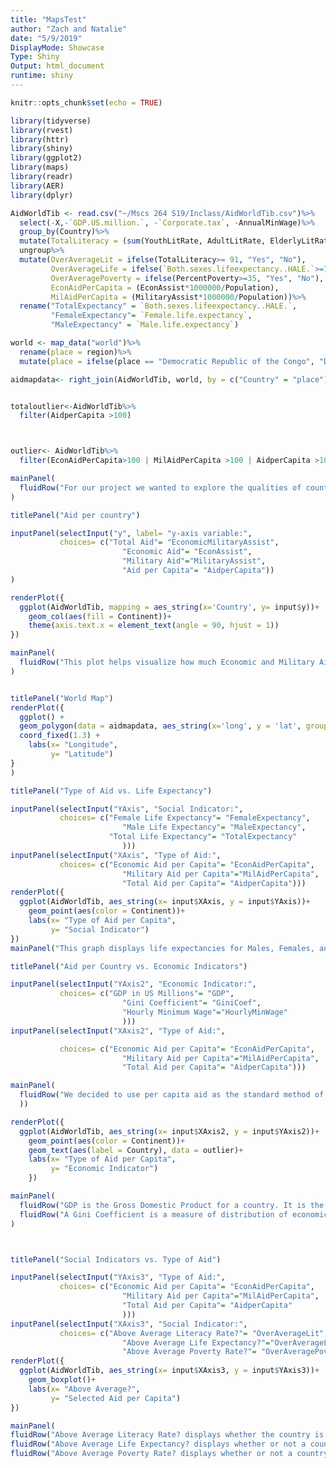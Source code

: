 ```yaml
---
title: "MapsTest"
author: "Zach and Natalie"
date: "5/9/2019"
DisplayMode: Showcase
Type: Shiny
Output: html_document
runtime: shiny
---
```


```r
knitr::opts_chunk$set(echo = TRUE)
```

```r
library(tidyverse)
library(rvest)
library(httr)
library(shiny)
library(ggplot2)
library(maps)
library(readr)
library(AER)
library(dplyr)
```

```r
AidWorldTib <- read.csv("~/Mscs 264 S19/Inclass/AidWorldTib.csv")%>%
  select(-X,-`GDP.US.million.`, -`Corporate.tax`, -AnnualMinWage)%>%
  group_by(Country)%>%
  mutate(TotalLiteracy = (sum(YouthLitRate, AdultLitRate, ElderlyLitRate, na.rm =TRUE))/3)%>%
  ungroup%>%
  mutate(OverAverageLit = ifelse(TotalLiteracy>= 91, "Yes", "No"),
         OverAverageLife = ifelse(`Both.sexes.lifeexpectancy..HALE.`>=71.5, "Yes", "No"),
         OverAveragePoverty = ifelse(PercentPoverty>=35, "Yes", "No"),
         EconAidPerCapita = (EconAssist*1000000/Population),
         MilAidPerCapita = (MilitaryAssist*1000000/Population))%>%
  rename("TotalExpectancy" = `Both.sexes.lifeexpectancy..HALE.`,
         "FemaleExpectancy"= `Female.life.expectancy`,
         "MaleExpectancy" = `Male.life.expectancy`)

world <- map_data("world")%>% 
  rename(place = region)%>%
  mutate(place = ifelse(place == "Democratic Republic of the Congo", "DRC", place))

aidmapdata<- right_join(AidWorldTib, world, by = c("Country" = "place"))


totaloutlier<-AidWorldTib%>%
  filter(AidperCapita >100)



outlier<- AidWorldTib%>%
  filter(EconAidPerCapita>100 | MilAidPerCapita >100 | AidperCapita >100)


```

```r

mainPanel(
  fluidRow("For our project we wanted to explore the qualities of countries that US foreign aid is provided to. Our main reasoning behind this is that the term 'foreign aid' is often misunderstood and over generalized. While the United States provides a great amount of material aid and personnel aid around the world, we often forget that direct monetary compensation does make up a degree of our comitments as well. Overall, we examined how a vareity of social and economic factors are impacted by the amount of foreign aid the US provided, broken down by total, military, and economic aid. To accomplish this, we used the rvest and httr packages to scrape, and tidyverse, ggplot2, maps, readr, dplyr, and shiny to visualize the data. We pulled all our data off of wikipedia, and have linked the websites below.")
)

titlePanel("Aid per country")

inputPanel(selectInput("y", label= "y-axis variable:",
           choices= c("Total Aid"= "EconomicMilitaryAssist",
                         "Economic Aid"= "EconAssist",
                         "Military Aid"="MilitaryAssist",
                         "Aid per Capita"= "AidperCapita"))
)

renderPlot({
  ggplot(AidWorldTib, mapping = aes_string(x='Country', y= input$y))+
    geom_col(aes(fill = Continent))+
    theme(axis.text.x = element_text(angle = 90, hjust = 1))
})

mainPanel(
  fluidRow("This plot helps visualize how much Economic and Military Aid countries recieve from the US. It also displays combined military and economic and combine military and economic aid per capita. The bars are colored by contitent to help visualize where US monetary aid goes.")
)


titlePanel("World Map")
renderPlot({
  ggplot() + 
  geom_polygon(data = aidmapdata, aes_string(x='long', y = 'lat', group = 'group', fill = input$y)) + 
  coord_fixed(1.3) +
    labs(x= "Longitude",
         y= "Latitude")
}
)

titlePanel("Type of Aid vs. Life Expectancy")

inputPanel(selectInput("YAxis", "Social Indicator:",
           choices= c("Female Life Expectancy"= "FemaleExpectancy",
                         "Male Life Expectancy"= "MaleExpectancy",
                      "Total Life Expectancy"= "TotalExpectancy"
                         )))
inputPanel(selectInput("XAxis", "Type of Aid:",
           choices= c("Economic Aid per Capita"= "EconAidPerCapita",
                         "Military Aid per Capita"="MilAidPerCapita",
                         "Total Aid per Capita"= "AidperCapita")))
renderPlot({
  ggplot(AidWorldTib, aes_string(x= input$XAxis, y = input$YAxis))+
    geom_point(aes(color = Continent))+
    labs(x= "Type of Aid per Capita",
         y= "Social Indicator")
})
mainPanel("This graph displays life expectancies for Males, Females, and the Total per country when considering the different aids per capita. We were interesed in looking at life expectancy and aid to see if there was a relationship with how much aid countries recieve and their life expectancy.")

titlePanel("Aid per Country vs. Economic Indicators")

inputPanel(selectInput("YAxis2", "Economic Indicator:",
           choices= c("GDP in US Millions"= "GDP",
                         "Gini Coefficient"= "GiniCoef",
                         "Hourly Minimum Wage"="HourlyMinWage"
                         )))
inputPanel(selectInput("XAxis2", "Type of Aid:",

           choices= c("Economic Aid per Capita"= "EconAidPerCapita",
                         "Military Aid per Capita"="MilAidPerCapita",
                         "Total Aid per Capita"= "AidperCapita")))

mainPanel(
  fluidRow("We decided to use per capita aid as the standard method of looking at foreign aid. Our primary motivation for was the standard economic practice to measure certain monetary indicators per capita, as it allows comparison among countries. Beyond that it allows us to get a better idea of the scope of the impact the aid is having in the country." 
  ))

renderPlot({
  ggplot(AidWorldTib, aes_string(x= input$XAxis2, y = input$YAxis2))+
    geom_point(aes(color = Continent))+
    geom_text(aes(label = Country), data = outlier)+
    labs(x= "Type of Aid per Capita",
         y= "Economic Indicator")
    })

mainPanel(
  fluidRow("GDP is the Gross Domestic Product for a country. It is the monetary value of goods and services prouced within a country per year. The numbers represented in this graph are gathered by the International Monetary fund for 2018. It is represented in US millions of dollars."),
  fluidRow("A Gini Coefficient is a measure of distribution of economic inequality in a country. Values of the coefficient can range from 0 to 1. The closer to 0 a country is, the more economically unequal that country is. The closer to 1 a country is, the more economically equal it is.")
)



titlePanel("Social Indicators vs. Type of Aid")

inputPanel(selectInput("YAxis3", "Type of Aid:",
           choices= c("Economic Aid per Capita"= "EconAidPerCapita",
                         "Military Aid per Capita"="MilAidPerCapita",
                         "Total Aid per Capita"= "AidperCapita"
                         )))
inputPanel(selectInput("XAxis3", "Social Indicator:",
           choices= c("Above Average Literacy Rate?"= "OverAverageLit",
                         "Above Average Life Expectancy?"="OverAverageLife",
                         "Above Average Poverty Rate?"= "OverAveragePoverty")))
renderPlot({
  ggplot(AidWorldTib, aes_string(x= input$XAxis3, y = input$YAxis3))+
    geom_boxplot()+
    labs(x= "Above Average?",
         y= "Selected Aid per Capita")
})

mainPanel(
fluidRow("Above Average Literacy Rate? displays whether the country is above or below the global literacy rate, which is 91%."), 
fluidRow("Above Average Life Expectancy? displays whether or not a country is above the global average of the life expectancy rate. Out of all the contries that recieve funding, only one country, Isreal, is above the life expectancy rate and they only recieve Military Aid, not Economic Aid."),
fluidRow("Above Average Poverty Rate? displays whether or not a country is above"))


```

